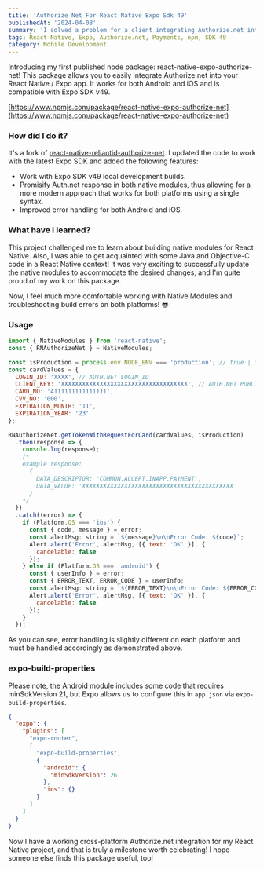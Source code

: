 ```yaml
---
title: 'Authorize Net For React Native Expo Sdk 49'
publishedAt: '2024-04-08'
summary: 'I solved a problem for a client integrating Authorize.net into their React Native app and published the solution to npm repository! It works for both Android and iOS and is compatible with Expo SDK v49.'
tags: React Native, Expo, Authorize.net, Payments, npm, SDK 49
category: Mobile Development
---
```


Introducing my first published node package: react-native-expo-authorize-net! This package allows you to easily integrate Authorize.net into your React Native / Expo app. It works for both Android and iOS and is compatible with Expo SDK v49.

[https://www.npmjs.com/package/react-native-expo-authorize-net](https://www.npmjs.com/package/react-native-expo-authorize-net)

### How did I do it?

It's a fork of [react-native-reliantid-authorize-net](https://github.com/Reliantid/react-native-reliantid-authorize-net). I updated the code to work with the latest Expo SDK and added the following features:

- Work with Expo SDK v49 local development builds.
- Promisify Auth.net response in both native modules, thus allowing for a more modern approach that works for both platforms using a single syntax.
- Improved error handling for both Android and iOS.

### What have I learned?

This project challenged me to learn about building native modules for React Native. Also, I was able to get acquainted with some Java and Objective-C code in a React Native context! It was very exciting to successfully update the native modules to accommodate the desired changes, and I'm quite proud of my work on this package.

Now, I feel much more comfortable working with Native Modules and troubleshooting build errors on both platforms! 😎

### Usage

```jsx
import { NativeModules } from 'react-native';
const { RNAuthorizeNet } = NativeModules;

const isProduction = process.env.NODE_ENV === 'production'; // true | false
const cardValues = {
  LOGIN_ID: 'XXXX', // AUTH.NET LOGIN_ID
  CLIENT_KEY: 'XXXXXXXXXXXXXXXXXXXXXXXXXXXXXXXXXXXX', // AUTH.NET PUBLIC KEY
  CARD_NO: '4111111111111111',
  CVV_NO: '000',
  EXPIRATION_MONTH: '11',
  EXPIRATION_YEAR: '23'
};

RNAuthorizeNet.getTokenWithRequestForCard(cardValues, isProduction)
  .then(response => {
    console.log(response);
    /*
    example response:
      {
        DATA_DESCRIPTOR: 'COMMON.ACCEPT.INAPP.PAYMENT',
        DATA_VALUE: 'XXXXXXXXXXXXXXXXXXXXXXXXXXXXXXXXXXXXXXXXXXX
      }
    */
  })
  .catch((error) => {
    if (Platform.OS === 'ios') {
      const { code, message } = error;
      const alertMsg: string = `${message}\n\nError Code: ${code}`;
      Alert.alert('Error', alertMsg, [{ text: 'OK' }], {
        cancelable: false
      });
    } else if (Platform.OS === 'android') {
      const { userInfo } = error;
      const { ERROR_TEXT, ERROR_CODE } = userInfo;
      const alertMsg: string = `${ERROR_TEXT}\n\nError Code: ${ERROR_CODE}`;
      Alert.alert('Error', alertMsg, [{ text: 'OK' }], {
        cancelable: false
      });
    }
  });
```

<Callout type="warning">
As you can see, error handling is slightly different on each platform and must be handled accordingly as demonstrated above.
</Callout>

### expo-build-properties

Please note, the Android module includes some code that requires minSdkVersion 21, but Expo allows us to configure this in `app.json` via `expo-build-properties`.

```json
{
  "expo": {
    "plugins": [
      "expo-router",
      [
        "expo-build-properties",
        {
          "android": {
            "minSdkVersion": 26
          },
          "ios": {}
        }
      ]
    ]
  }
}
```

Now I have a working cross-platform Authorize.net integration for my React Native project, and that is truly a milestone worth celebrating! I hope someone else finds this package useful, too!
